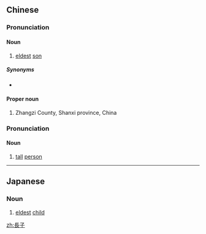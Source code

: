 {{also|長男|長女|长子}}
==Chinese==
{{zh-forms|s=长子}}

===Pronunciation===
{{zh-pron
|m=zhǎngzǐ
|c=zoeng2 zi2
|h=pfs=chóng-chṳ́
|mn=qz:tióng-chír/tw,xm:tióng-chú/zz:tiáng-chú
|cat=n,pn
}}

====Noun====
{{zh-noun}}

# [[eldest]] [[son]]

=====Synonyms=====
* {{zh-l|長男}}

====Proper noun====
{{zh-proper noun}}

# Zhangzi County, Shanxi province, China

===Pronunciation===
{{zh-pron
|m=chángzi
|cat=n
}}

====Noun====
{{zh-noun}}

# [[tall]] [[person]]

----

==Japanese==
{{ja-kanjitab|長|子}}

===Noun===
{{ja-noun|ちょうし}}

# [[eldest]] [[child]]

[[zh:長子]]